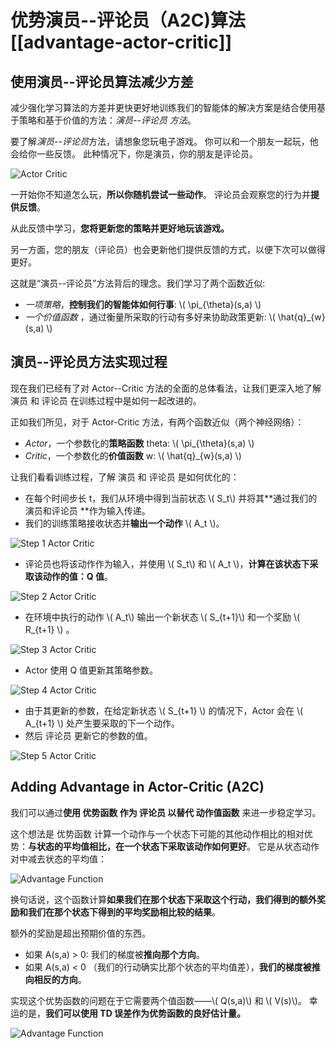 # 优势演员--评论员（A2C)算法[[advantage-actor-critic]]

## 使用演员--评论员算法减少方差

减少强化学习算法的方差并更快更好地训练我们的智能体的解决方案是结合使用基于策略和基于价值的方法：*演员--评论员 方法*。

要了解*演员--评论员*方法，请想象您玩电子游戏。 你可以和一个朋友一起玩，他会给你一些反馈。 此种情况下，你是演员，你的朋友是评论员。

<img src="https://huggingface.co/datasets/huggingface-deep-rl-course/course-images/resolve/main/en/unit8/ac.jpg" alt="Actor Critic"/>

一开始你不知道怎么玩，**所以你随机尝试一些动作**。 评论员会观察您的行为并**提供反馈**。

从此反馈中学习，**您将更新您的策略并更好地玩该游戏。**

另一方面，您的朋友（评论员）也会更新他们提供反馈的方式，以便下次可以做得更好。

这就是“演员--评论员”方法背后的理念。我们学习了两个函数近似:

- *一项策略*，**控制我们的智能体如何行事**: \\( \pi_{\theta}(s,a) \\)
- *一个价值函数*  ，通过衡量所采取的行动有多好来协助政策更新: \\( \hat{q}_{w}(s,a) \\)

## 演员--评论员方法实现过程

现在我们已经有了对 Actor--Critic 方法的全面的总体看法，让我们更深入地了解 演员 和 评论员 在训练过程中是如何一起改进的。

正如我们所见，对于 Actor-Critic 方法，有两个函数近似（两个神经网络）：

- *Actor*，一个参数化的**策略函数** theta: \\( \pi_{\theta}(s,a) \\)
- *Critic*，一个参数化的**价值函数** w: \\( \hat{q}_{w}(s,a) \\)

让我们看看训练过程，了解 演员 和 评论员  是如何优化的：

- 在每个时间步长 t，我们从环境中得到当前状态 \\( S_t\\) 并将其**通过我们的演员和评论员 **作为输入传递。
- 我们的训练策略接收状态并**输出一个动作** \\( A_t \\)。

<img src="https://huggingface.co/datasets/huggingface-deep-rl-course/course-images/resolve/main/en/unit8/step1.jpg" alt="Step 1 Actor Critic"/>

- 评论员也将该动作作为输入，并使用 \\( S_t\\) 和 \\( A_t \\)，**计算在该状态下采取该动作的值：Q 值**。

<img src="https://huggingface.co/datasets/huggingface-deep-rl-course/course-images/resolve/main/en/unit8/step2.jpg" alt="Step 2 Actor Critic"/>

- 在环境中执行的动作 \\( A_t\\) 输出一个新状态 \\( S_{t+1}\\) 和一个奖励 \\( R_{t+1} \\) 。

<img src="https://huggingface.co/datasets/huggingface-deep-rl-course/course-images/resolve/main/en/unit8/step3.jpg" alt="Step 3 Actor Critic"/>

- Actor 使用 Q 值更新其策略参数。

<img src="https://huggingface.co/datasets/huggingface-deep-rl-course/course-images/resolve/main/en/unit8/step4.jpg" alt="Step 4 Actor Critic"/>

- 由于其更新的参数，在给定新状态 \\( S_{t+1} \\) 的情况下，Actor 会在 \\( A_{t+1} \\) 处产生要采取的下一个动作。
- 然后 评论员 更新它的参数的值。

<img src="https://huggingface.co/datasets/huggingface-deep-rl-course/course-images/resolve/main/en/unit8/step5.jpg" alt="Step 5 Actor Critic"/>

## Adding Advantage in Actor-Critic (A2C)

我们可以通过**使用 优势函数 作为 评论员 以替代 动作值函数** 来进一步稳定学习。

这个想法是 优势函数 计算一个动作与一个状态下可能的其他动作相比的相对优势：**与状态的平均值相比，在一个状态下采取该动作如何更好**。 它是从状态动作对中减去状态的平均值：

<img src="https://huggingface.co/datasets/huggingface-deep-rl-course/course-images/resolve/main/en/unit8/advantage1.jpg" alt="Advantage Function"/>

换句话说，这个函数计算**如果我们在那个状态下采取这个行动，我们得到的额外奖励和我们在那个状态下得到的平均奖励相比较的结果**。

额外的奖励是超出预期价值的东西。

- 如果 A(s,a) > 0: 我们的梯度被**推向那个方向**。
- 如果 A(s,a) < 0 （我们的行动确实比那个状态的平均值差），**我们的梯度被推向相反的方向**。

实现这个优势函数的问题在于它需要两个值函数——\\( Q(s,a)\\) 和 \\( V(s)\\)。 幸运的是，**我们可以使用 TD 误差作为优势函数的良好估计量。**

<img src="https://huggingface.co/datasets/huggingface-deep-rl-course/course-images/resolve/main/en/unit8/advantage2.jpg" alt="Advantage Function"/>
